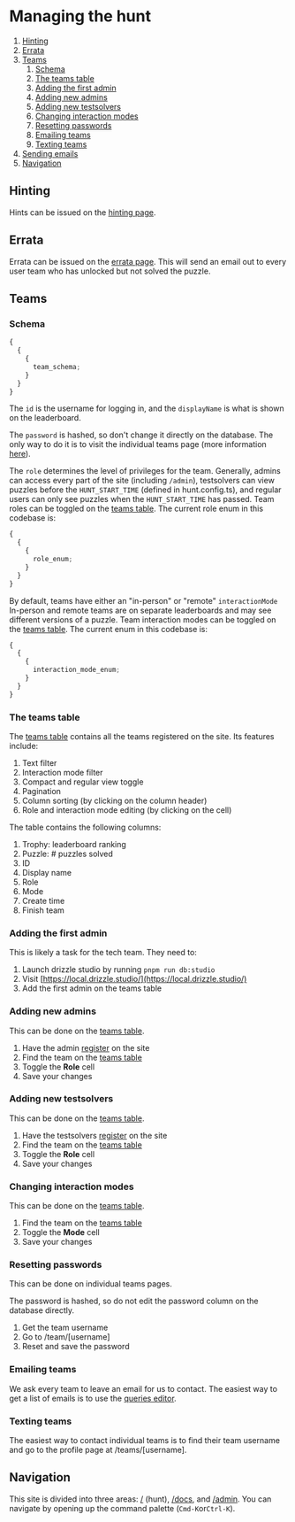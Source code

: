 # Managing the hunt

1. [Hinting](#hinting)
2. [Errata](#errata)
3. [Teams](#teams)
   1. [Schema](#schema)
   2. [The teams table](#the-teams-table)
   3. [Adding the first admin](#adding-the-first-admin)
   4. [Adding new admins](#adding-new-admins)
   5. [Adding new testsolvers](#adding-new-testsolvers)
   6. [Changing interaction modes](#changing-interaction-modes)
   7. [Resetting passwords](#resetting-passwords)
   8. [Emailing teams](#emailing-teams)
   9. [Texting teams](#texting-teams)
4. [Sending emails](#sending-emails)
5. [Navigation](#navigation)

## Hinting

Hints can be issued on the [hinting page](/admin/hinting).

## Errata

Errata can be issued on the [errata page](/admin/errata). This will send an email out to every user team who has unlocked but not solved the puzzle.

## Teams

### Schema

```ts
{
  {
    {
      team_schema;
    }
  }
}
```

The `id` is the username for logging in, and the `displayName` is what is shown on the leaderboard.

The `password` is hashed, so don't change it directly on the database. The only way to do it is to visit the individual teams page (more information [here](/resetting-passwords)).

The `role` determines the level of privileges for the team.
Generally, admins can access every part of the site (including `/admin`), testsolvers can view puzzles before the `HUNT_START_TIME` (defined in hunt.config.ts), and regular users can only see puzzles when the `HUNT_START_TIME` has passed.
Team roles can be toggled on the [teams table](/admin/teams).
The current role enum in this codebase is:

```ts
{
  {
    {
      role_enum;
    }
  }
}
```

By default, teams have either an "in-person" or "remote" `interactionMode`
In-person and remote teams are on separate leaderboards and may see different versions of a puzzle.
Team interaction modes can be toggled on the [teams table](/admin/teams).
The current enum in this codebase is:

```ts
{
  {
    {
      interaction_mode_enum;
    }
  }
}
```

### The teams table

The [teams table](/admin/teams) contains all the teams registered on the site. Its features include:

1. Text filter
2. Interaction mode filter
3. Compact and regular view toggle
4. Pagination
5. Column sorting (by clicking on the column header)
6. Role and interaction mode editing (by clicking on the cell)

The table contains the following columns:

1. Trophy: leaderboard ranking
2. Puzzle: # puzzles solved
3. ID
4. Display name
5. Role
6. Mode
7. Create time
8. Finish team

### Adding the first admin

This is likely a task for the tech team. They need to:

1. Launch drizzle studio by running `pnpm run db:studio`
2. Visit [https://local.drizzle.studio/](https://local.drizzle.studio/)
3. Add the first admin on the teams table

### Adding new admins

This can be done on the [teams table](/admin/teams).

1. Have the admin [register](/register) on the site
2. Find the team on the [teams table](/admin/teams)
3. Toggle the **Role** cell
4. Save your changes

### Adding new testsolvers

This can be done on the [teams table](/admin/teams).

1. Have the testsolvers [register](/register) on the site
2. Find the team on the [teams table](/admin/teams)
3. Toggle the **Role** cell
4. Save your changes

### Changing interaction modes

This can be done on the [teams table](/admin/teams).

1. Find the team on the [teams table](/admin/teams)
2. Toggle the **Mode** cell
3. Save your changes

### Resetting passwords

This can be done on individual teams pages.

The password is hashed, so do not edit the password column on the database directly.

1. Get the team username
2. Go to /team/[username]
3. Reset and save the password

### Emailing teams

We ask every team to leave an email for us to contact. The easiest way to get a list of emails is to use the [queries editor](/admin/sql).

### Texting teams

The easiest way to contact individual teams is to find their team username and go to the profile page at /teams/[username].

## Navigation

This site is divided into three areas: [/](/) (hunt), [/docs](/docs), and [/admin](/admin). You can navigate by opening up the command palette (`Cmd-K`or`Ctrl-K`).
